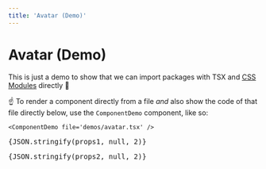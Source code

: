 ```yaml
---
title: 'Avatar (Demo)'
---
```



# Avatar (Demo)

This is just a demo to show that we can import packages with TSX and [CSS Modules](https://nextjs.org/docs/basic-features/built-in-css-support#adding-component-level-css) directly 🎉

<ComponentDemo file='demos/avatar.tsx' />

☝️ To render a component directly from a file _and_ also show the code of that file directly below, use the `ComponentDemo` component, like so:

```tsx
<ComponentDemo file='demos/avatar.tsx' />
```

<pre>{JSON.stringify(props1, null, 2)}</pre>

<pre>{JSON.stringify(props2, null, 2)}</pre>
